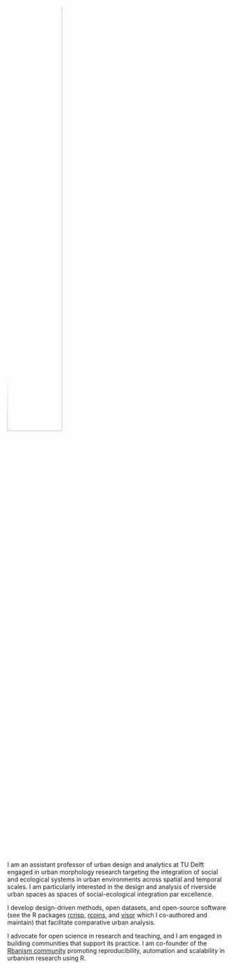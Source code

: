 ![](profile.jpg){style="width: 50%; height: 50%; border-radius: 50%; display: flex; align-items: center; justify-content: center;"}

I am an assistant professor of urban design and analytics at TU Delft engaged in urban morphology research targeting the integration of social and ecological systems in urban environments across spatial and temporal scales. I am particularly interested in the design and analysis of riverside urban spaces as spaces of social-ecological integration par excellence.

I develop design-driven methods, open datasets, and open-source software (see the R packages [rcrisp](https://github.com/CityRiverSpaces/rcrisp), [rcoins](https://github.com/CityRiverSpaces/rcoins), and [visor](https://github.com/CityRiverSpaces/visor) which I co-authored and maintain) that facilitate comparative urban analysis.

I advocate for open science in research and teaching, and I am engaged in building communities that support its practice. I am co-founder of the [Rbanism community](https://rbanism.org/) promoting reproducibility, automation and scalability in urbanism research using R<!-- , and I am a member of the [Spatial Data Science across Languages](https://spatial-data-science.github.io/) (SDSL) community with a special interest in cross-language projects -->.